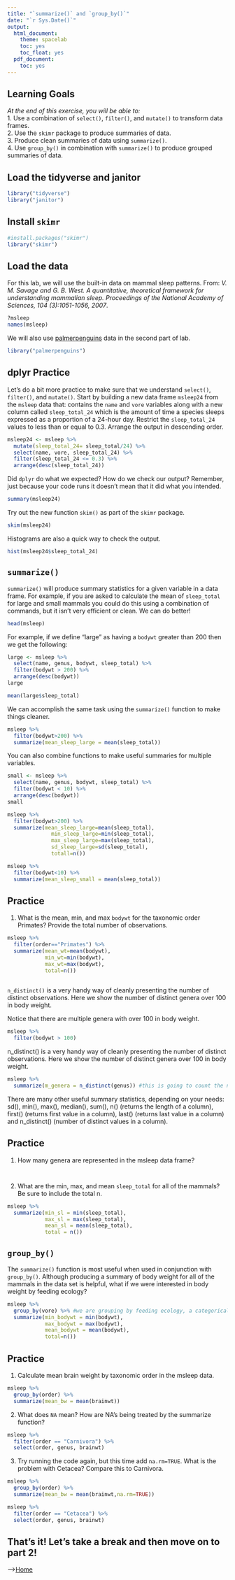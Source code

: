 ```yaml
---
title: "`summarize()` and `group_by()`"
date: "`r Sys.Date()`"
output:
  html_document:
    theme: spacelab
    toc: yes
    toc_float: yes
  pdf_document:
    toc: yes
---
```


## Learning Goals
*At the end of this exercise, you will be able to:*    
1. Use a combination of `select()`, `filter()`, and `mutate()` to transform data frames.  
2. Use the `skimr` package to produce summaries of data.  
3. Produce clean summaries of data using `summarize()`.  
4. Use `group_by()` in combination with `summarize()` to produce grouped summaries of data.  

## Load the tidyverse and janitor
```r
library("tidyverse")
library("janitor")
```

## Install `skimr`
```r
#install.packages("skimr")
library("skimr")
```

## Load the data
For this lab, we will use the built-in data on mammal sleep patterns. From: _V. M. Savage and G. B. West. A quantitative, theoretical framework for understanding mammalian sleep. Proceedings of the National Academy of Sciences, 104 (3):1051-1056, 2007_.
```r
?msleep
names(msleep)
```

We will also use [palmerpenguins](https://allisonhorst.github.io/palmerpenguins/articles/intro.html) data in the second part of lab.
```r
library("palmerpenguins")
```

## dplyr Practice
Let's do a bit more practice to make sure that we understand `select()`, `filter()`, and `mutate()`. Start by building a new data frame `msleep24` from the `msleep` data that: contains the `name` and `vore` variables along with a new column called `sleep_total_24` which is the amount of time a species sleeps expressed as a proportion of a 24-hour day. Restrict the `sleep_total_24` values to less than or equal to 0.3. Arrange the output in descending order.  
```r
msleep24 <- msleep %>% 
  mutate(sleep_total_24= sleep_total/24) %>% 
  select(name, vore, sleep_total_24) %>% 
  filter(sleep_total_24 <= 0.3) %>% 
  arrange(desc(sleep_total_24))
```

Did `dplyr` do what we expected? How do we check our output? Remember, just because your code runs it doesn't mean that it did what you intended.
```r
summary(msleep24)
```

Try out the new function `skim()` as part of the `skimr` package.
```r
skim(msleep24)
```

Histograms are also a quick way to check the output.
```r
hist(msleep24$sleep_total_24)
```

## `summarize()`
`summarize()` will produce summary statistics for a given variable in a data frame. For example, if you are asked to calculate the mean of `sleep_total` for large and small mammals you could do this using a combination of commands, but it isn't very efficient or clean. We can do better!  
```r
head(msleep)
```

For example, if we define "large" as having a `bodywt` greater than 200 then we get the following:
```r
large <- msleep %>% 
  select(name, genus, bodywt, sleep_total) %>% 
  filter(bodywt > 200) %>% 
  arrange(desc(bodywt))
large
```

```r
mean(large$sleep_total)
```

We can accomplish the same task using the `summarize()` function to make things cleaner.
```r
msleep %>% 
  filter(bodywt>200) %>% 
  summarize(mean_sleep_large = mean(sleep_total))
```

You can also combine functions to make useful summaries for multiple variables.
```r
small <- msleep %>% 
  select(name, genus, bodywt, sleep_total) %>% 
  filter(bodywt < 10) %>% 
  arrange(desc(bodywt))
small
```

```r
msleep %>% 
  filter(bodywt>200) %>% 
  summarize(mean_sleep_large=mean(sleep_total),
              min_sleep_large=min(sleep_total),
              max_sleep_large=max(sleep_total),
              sd_sleep_large=sd(sleep_total),
              totall=n())
```

```r
msleep %>% 
  filter(bodywt<10) %>% 
  summarize(mean_sleep_small = mean(sleep_total))
```

## Practice
1. What is the mean, min, and max `bodywt` for the taxonomic order Primates? Provide the total number of observations.
```r
msleep %>% 
  filter(order=="Primates") %>% 
  summarize(mean_wt=mean(bodywt),
            min_wt=min(bodywt),
            max_wt=max(bodywt),
            total=n())
        
```

`n_distinct()` is a very handy way of cleanly presenting the number of distinct observations. Here we show the number of distinct genera over 100 in body weight.  

Notice that there are multiple genera with over 100 in body weight.
```r
msleep %>% 
  filter(bodywt > 100)
```

n_distinct() is a very handy way of cleanly presenting the number of distinct observations. Here we show the number of distinct genera over 100 in body weight. 
```r
msleep %>% 
  summarize(m_genera = n_distinct(genus)) #this is going to count the number of genera in msleep
```

There are many other useful summary statistics, depending on your needs: sd(), min(), max(), median(), sum(), n() (returns the length of a column), first() (returns first value in a column), last() (returns last value in a column) and n_distinct() (number of distinct values in a column).

## Practice
1. How many genera are represented in the msleep data frame?
```r

```

```r

```

2. What are the min, max, and mean `sleep_total` for all of the mammals? Be sure to include the total n.
```r
msleep %>% 
  summarize(min_sl = min(sleep_total),
            max_sl = max(sleep_total),
            mean_sl = mean(sleep_total),
            total = n())
```

## `group_by()`
The `summarize()` function is most useful when used in conjunction with `group_by()`. Although producing a summary of body weight for all of the mammals in the data set is helpful, what if we were interested in body weight by feeding ecology?
```r
msleep %>%
  group_by(vore) %>% #we are grouping by feeding ecology, a categorical variable
  summarize(min_bodywt = min(bodywt),
            max_bodywt = max(bodywt),
            mean_bodywt = mean(bodywt),
            total=n())
```

## Practice
1. Calculate mean brain weight by taxonomic order in the msleep data.
```r
msleep %>% 
  group_by(order) %>% 
  summarize(mean_bw = mean(brainwt))
```

2. What does `NA` mean? How are NA's being treated by the summarize function?
```r
msleep %>% 
  filter(order == "Carnivora") %>% 
  select(order, genus, brainwt)
```

3. Try running the code again, but this time add `na.rm=TRUE`. What is the problem with Cetacea? Compare this to Carnivora. 
```r
msleep %>% 
  group_by(order) %>% 
  summarize(mean_bw = mean(brainwt,na.rm=TRUE))
```

```r
msleep %>% 
  filter(order == "Cetacea") %>% 
  select(order, genus, brainwt)
```

## That's it! Let's take a break and then move on to part 2! 

-->[Home](https://jmledford3115.github.io/datascibiol/)  